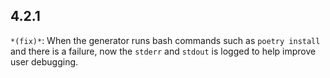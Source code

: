 ## 4.2.1
`*(fix)*`: When the generator runs bash commands such as `poetry install` and there is a failure,
now the `stderr` and `stdout` is logged to help improve user debugging.


